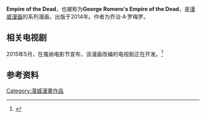 {{Infobox comic book title
<!--Wikipedia:WikiProject Comics-->
| title               = Empire of the Dead
| image               = 
| imagesize           = 216
| caption             = 
| schedule            = Monthly
| limited             = Y
| Horror              = Y
| publisher           = [[漫威漫画|漫威漫画]]
| startmo             = 1
| startyr             = 2014
| endmo               = 
| endyr               = 
| issues              = 15
| main_char_team      = 
| writers             = 乔治·A·罗梅罗
| artists             = [[Alex_Maleev|Alex Maleev]] (Act One) <br />[[Dalibor_Talajic|Dalibor Talajic]] (Act Two)<br />[[Andrea_Mutti|Andrea Mutti]] (Act Three)
| creators            = 乔治·A·罗梅罗
| TPB                 = Empire of the Dead: Act One
| ISBN                = 0785185178
}}
'''Empire of the Dead'''，也被称为'''George Romero's Empire of the Dead'''，是[[漫威漫画|漫威漫画]]的系列漫画，出版于2014年。作者为乔治·A·罗梅罗。

==相关电视剧==
2015年5月，在戛纳电影节宣布，该漫画改编的电视剧正在开发。<ref>{{cite web|url=http://variety.com/2015/tv/news/george-a-romero-empire-of-the-dead-tv-series-1201502364/|title=Cannes: George A. Romero's 'Empire of the Dead' Set for TV Series|publisher=Variety|last=McNary|first=Dave|date=May 21, 2015|accessdate=2015-10-18|archive-date=2020-11-08|archive-url=https://web.archive.org/web/20201108111025/https://variety.com/2015/tv/news/george-a-romero-empire-of-the-dead-tv-series-1201502364/|dead-url=no}}</ref>
==参考资料==
{{Reflist}}
[[Category:漫威漫畫作品|Category:漫威漫畫作品]]